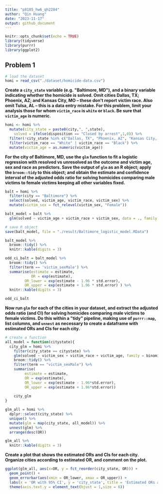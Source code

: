 ```yaml
---
title: "p8105_hw6_qh2284"
author: "Qin Huang"
date: "2023-11-17"
output: github_document
---
```


```r
knitr::opts_chunk$set(echo = TRUE)
library(tidyverse)
library(purrr)
library(ggplot2)
```

## Problem 1

```r
# load the dataset
homi = read_csv("./dataset/homicide-data.csv")
```

**Create a `city_state` variable (e.g. \"Baltimore, MD\"), and a binary variable indicating whether the homicide is solved. Omit cities Dallas, TX; Phoenix, AZ; and Kansas City, MO -- these don\'t report victim race. Also omit Tulsa, AL -- this is a data entry mistake. For this problem, limit your analysis those for whom `victim_race` is `white` or `black`. Be sure that `victim_age` is numeric.**

```r
homi <- homi %>% 
  mutate(city_state = paste0(city,", ",state),
    solved = ifelse(disposition == "Closed by arrest",1,0)) %>% 
  filter(!city_state %in% c("Dallas, TX", "Phoenix, AZ", "Kansas City, MO", "Tulsa, AL")) %>%
  filter(victim_race == "White" | victim_race == "Black") %>% 
  mutate(victim_age = as.numeric(victim_age))
```

**For the city of Baltimore, MD, use the `glm` function to fit a logistic regression with resolved vs unresolved as the outcome and victim age, sex and race as predictors. Save the output of `glm` as an R object; apply the `broom::tidy` to this object; and obtain the estimate and confidence interval of the adjusted odds ratio for solving homicides comparing male victims to female victims keeping all other variables fixed.**

```r
balt = homi %>% 
  filter(city == "Baltimore") %>% 
  select(solved, victim_age, victim_race, victim_sex) %>%
  mutate(victim_sex = fct_relevel(victim_sex, "Female"))
```

```r
balt_model = balt %>% 
  glm(solved ~ victim_age + victim_race + victim_sex, data = ., family = binomial())
```

```r
# save R object
save(balt_model, file = "./result/Baltimore_logistic_model.RData")
```

```r
balt_model %>% 
  broom::tidy() %>% 
  knitr::kable(digits = 3)
```

```r
odd_ci_balt = balt_model %>% 
  broom::tidy() %>%
  filter(term == 'victim_sexMale') %>% 
  summarise(estimate = estimate,
            OR = exp(estimate),
         OR_lower = exp(estimate - 1.96 * std.error),
         OR_upper = exp(estimate + 1.96 * std.error) ) %>%
  knitr::kable(digits = 3)

odd_ci_balt
```

**Now run `glm` for each of the cities in your dataset, and extract the adjusted odds ratio (and CI) for solving homicides comparing male victims to female victims. Do this within a \"tidy\" pipeline, making use of `purrr::map`, list columns, and `unnest` as necessary to create a dataframe with estimated ORs and CIs for each city.**

```r
# create a function
all_model = function(citystate){
  city_glm = homi %>% 
    filter(city_state == citystate) %>% 
    glm(solved ~ victim_sex + victim_race + victim_age, family = binomial, data = .) %>% 
    broom::tidy() %>% 
    filter(term == "victim_sexMale") %>% 
    summarise(
         estimate = estimate,
         OR = exp(estimate), 
         OR_lower = exp(estimate - 1.96*std.error), 
         OR_upper = exp(estimate + 1.96*std.error))
    
    city_glm
}
```

```r
glm_all = homi %>%
  dplyr::select(city_state) %>%
  unique() %>%
  mutate(glm = map(city_state, all_model)) %>% 
  unnest(glm) %>% 
  arrange(desc(OR))

glm_all %>%
  knitr::kable(digits = 3)
```

**Create a plot that shows the estimated ORs and CIs for each city. Organize cities according to estimated OR, and comment on the plot.**

```r
ggplot(glm_all, aes(x=OR, y = fct_reorder(city_state, OR))) +
  geom_point() +
  geom_errorbar(aes(xmin = OR_lower, xmax = OR_upper)) +
  labs(x = 'OR with 95% CI', y = 'city_state', title = 'Estimated ORs and CIs for each city') +
  theme(axis.text.y = element_text(hjust = 1,size = 6))
```
